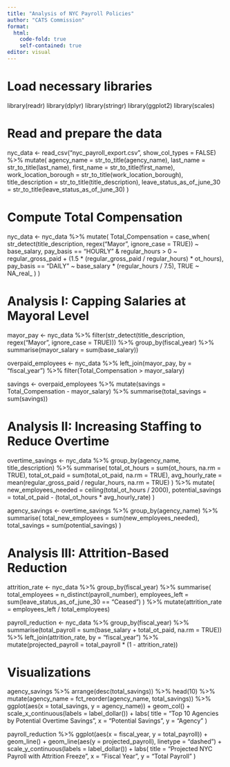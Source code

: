 ```yaml
---
title: "Analysis of NYC Payroll Policies"
author: "CATS Commission"
format: 
  html:
    code-fold: true
    self-contained: true
editor: visual
---
```


# Load necessary libraries
library(readr)
library(dplyr)
library(stringr)
library(ggplot2)
library(scales)

# Read and prepare the data
nyc_data <- read_csv("nyc_payroll_export.csv", show_col_types = FALSE) %>%
  mutate(
    agency_name = str_to_title(agency_name),
    last_name = str_to_title(last_name),
    first_name = str_to_title(first_name),
    work_location_borough = str_to_title(work_location_borough),
    title_description = str_to_title(title_description),
    leave_status_as_of_june_30 = str_to_title(leave_status_as_of_june_30)
  )

# Compute Total Compensation 
nyc_data <- nyc_data %>%
  mutate(
    Total_Compensation = case_when(
      str_detect(title_description, regex("Mayor", ignore_case = TRUE)) ~ base_salary,
      pay_basis == "HOURLY" & regular_hours > 0 ~ regular_gross_paid + 
        (1.5 * (regular_gross_paid / regular_hours) * ot_hours),
      pay_basis == "DAILY" ~ base_salary * (regular_hours / 7.5),
      TRUE ~ NA_real_
    )
  )

# Analysis I: Capping Salaries at Mayoral Level
mayor_pay <- nyc_data %>%
  filter(str_detect(title_description, regex("Mayor", ignore_case = TRUE))) %>%
  group_by(fiscal_year) %>%
  summarise(mayor_salary = sum(base_salary))

overpaid_employees <- nyc_data %>%
  left_join(mayor_pay, by = "fiscal_year") %>%
  filter(Total_Compensation > mayor_salary)

savings <- overpaid_employees %>%
  mutate(savings = Total_Compensation - mayor_salary) %>%
  summarise(total_savings = sum(savings))

# Analysis II: Increasing Staffing to Reduce Overtime 
overtime_savings <- nyc_data %>%
  group_by(agency_name, title_description) %>%
  summarise(
    total_ot_hours = sum(ot_hours, na.rm = TRUE),
    total_ot_paid = sum(total_ot_paid, na.rm = TRUE),
    avg_hourly_rate = mean(regular_gross_paid / regular_hours, na.rm = TRUE)
  ) %>%
  mutate(
    new_employees_needed = ceiling(total_ot_hours / 2000),
    potential_savings = total_ot_paid - (total_ot_hours * avg_hourly_rate)
  )

agency_savings <- overtime_savings %>%
  group_by(agency_name) %>%
  summarise(
    total_new_employees = sum(new_employees_needed), 
    total_savings = sum(potential_savings)
  )

# Analysis III: Attrition-Based Reduction
attrition_rate <- nyc_data %>%
  group_by(fiscal_year) %>%
  summarise(
    total_employees = n_distinct(payroll_number),
    employees_left = sum(leave_status_as_of_june_30 == "Ceased")
  ) %>%
  mutate(attrition_rate = employees_left / total_employees)

payroll_reduction <- nyc_data %>%
  group_by(fiscal_year) %>%
  summarise(total_payroll = sum(base_salary + total_ot_paid, na.rm = TRUE)) %>%
  left_join(attrition_rate, by = "fiscal_year") %>%
  mutate(projected_payroll = total_payroll * (1 - attrition_rate))

# Visualizations
agency_savings %>%
  arrange(desc(total_savings)) %>%
  head(10) %>%
  mutate(agency_name = fct_reorder(agency_name, total_savings)) %>%
  ggplot(aes(x = total_savings, y = agency_name)) +
  geom_col() +
  scale_x_continuous(labels = label_dollar()) +
  labs(
    title = "Top 10 Agencies by Potential Overtime Savings",
    x = "Potential Savings", 
    y = "Agency"
  )

payroll_reduction %>%
  ggplot(aes(x = fiscal_year, y = total_payroll)) +
  geom_line() +
  geom_line(aes(y = projected_payroll), linetype = "dashed") +
  scale_y_continuous(labels = label_dollar()) +
  labs(
    title = "Projected NYC Payroll with Attrition Freeze",
    x = "Fiscal Year",
    y = "Total Payroll"
  )